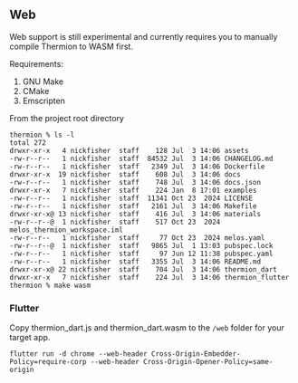 ## Web

Web support is still experimental and currently requires you to manually compile Thermion to WASM first.

Requirements:

1) GNU Make
2) CMake
3) Emscripten 

From the project root directory 

```
thermion % ls -l 
total 272
drwxr-xr-x   4 nickfisher  staff    128 Jul  3 14:06 assets
-rw-r--r--   1 nickfisher  staff  84532 Jul  3 14:06 CHANGELOG.md
-rw-r--r--   1 nickfisher  staff   2349 Jul  3 14:06 Dockerfile
drwxr-xr-x  19 nickfisher  staff    608 Jul  3 14:06 docs
-rw-r--r--   1 nickfisher  staff    748 Jul  3 14:06 docs.json
drwxr-xr-x   7 nickfisher  staff    224 Jan  8 17:01 examples
-rw-r--r--   1 nickfisher  staff  11341 Oct 23  2024 LICENSE
-rw-r--r--   1 nickfisher  staff   2161 Jul  3 14:06 Makefile
drwxr-xr-x@ 13 nickfisher  staff    416 Jul  3 14:06 materials
-rw-r--r--@  1 nickfisher  staff    517 Oct 23  2024 melos_thermion_workspace.iml
-rw-r--r--   1 nickfisher  staff     77 Oct 23  2024 melos.yaml
-rw-r--r--@  1 nickfisher  staff   9865 Jul  1 13:03 pubspec.lock
-rw-r--r--   1 nickfisher  staff     97 Jun 12 11:38 pubspec.yaml
-rw-r--r--   1 nickfisher  staff   3355 Jul  3 14:06 README.md
drwxr-xr-x@ 22 nickfisher  staff    704 Jul  3 14:06 thermion_dart
drwxr-xr-x   7 nickfisher  staff    224 Jul  3 14:06 thermion_flutter
thermion % make wasm 
```

### Flutter

Copy thermion_dart.js and thermion_dart.wasm to the `/web` folder for your target app.


```
flutter run -d chrome --web-header Cross-Origin-Embedder-Policy=require-corp --web-header Cross-Origin-Opener-Policy=same-origin
```
